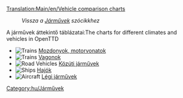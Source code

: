 [[Translation:Main/en/Vehicle comparison charts]]
:''Vissza a [[Main/hu/Járművek|Járművek]] szócikkhez''

A járművek áttekintő táblázatai:The charts for different climates and vehicles in OpenTTD

*[[File:en/Manual html m16a497ce.png|Trains]] [[Main/hu/Mozdonyok összehasonlító táblázata|Mozdonyok, motorvonatok]]
*[[File:en/Manual html m16a497ce.png|Trains]] [[Main/hu/Vagonok összehasonlító táblázata|Vagonok]]
*[[File:en/Manual html m3518e48c.png|Road Vehicles]] [[Main/hu/Közúti járművek összehasonlító táblázata|Közúti járművek]]
*[[File:en/Manual html 53123a33.png|Ships]] [[Main/hu/Hajók összehasonlító táblázata|Hajók]]
*[[File:en/Manual html 442702e6.png|Aircraft]] [[Main/hu/Légi járművek összehasonlító táblázata|Légi járművek]]

[[Category:hu/Járművek]]
